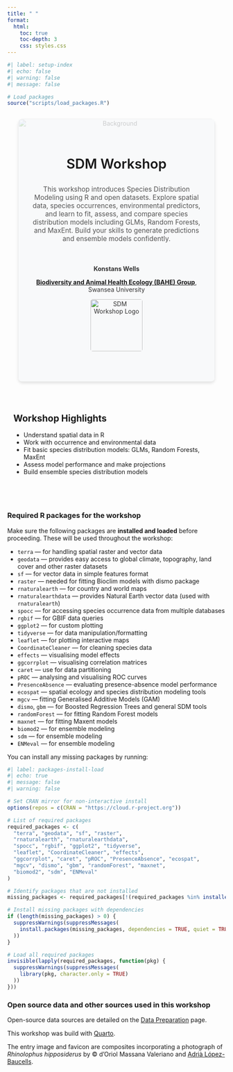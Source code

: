 ```yaml
---
title: " "
format:
  html:
    toc: true
    toc-depth: 3
    css: styles.css
---
```


```r
#| label: setup-index
#| echo: false
#| warning: false
#| message: false

# Load packages
source("scripts/load_packages.R")
```


<!-- Hero Section -->
<div style="
  position: relative;           
  display: flex;
  flex-direction: column;
  align-items: center;
  justify-content: center;
  text-align: center;
  padding: 3em 2em;
  background-color: #f8f9fa;
  border-radius: 10px;
  margin: 2em auto;
  box-shadow: 0 4px 6px rgba(0,0,0,0.1);
  max-width: 800px;
  width: 90%;
  box-sizing: border-box;
  overflow: hidden;            
">

  <!-- Background image -->
  <img src="images/sdm_rhinolophus_illustration.jpg" alt="Background"
       style="
       position: absolute;
       top: 0;
       left: 0;
       width: 100%;
       height: 100%;
       object-fit: cover;
       opacity: 0.2;           /* adjust transparency */
       z-index: 0;             /* behind text */
       " />

  <!-- Main Title -->
  <h1 style="
    margin: 0.5em 0;
    font-size: 2.2em;
    font-weight: 600;
    line-height: 1.2;
    width: 100%;
    text-align: center;
  ">
    SDM Workshop
  </h1>

  <!-- Short Description --> 
    <p style="max-width: 700px; font-size: 1.1em; margin-bottom: 1.5em; color: #555;"> 
    This workshop introduces Species Distribution Modeling using R and open datasets. Explore spatial data, species occurrences,        environmental predictors, and learn to fit, assess, and compare species distribution models including GLMs, Random Forests, and     MaxEnt. Build your skills to generate predictions and ensemble models confidently. </p> 

  <!-- Instructor and Research Group Info --> 
  <div style="max-width: 700px; font-size: 1em; color: #333; margin-top: 1em;"> 
  <p><strong>Konstans Wells</strong></p>
  <p><strong><a href="https://konswells1.github.io" target="_blank">Biodiversity and Animal Health Ecology (BAHE) Group</a></strong>, Swansea      University</p>

  <!-- Logo -->
  <img src="images/SU-uni-logo.jpg" alt="SDM Workshop Logo" style="width:120px; max-width: 100%; margin-bottom: 1em; border-radius:   5px;"/>

</div></div> 

<!-- Workshop Highlights --> 
<div style="max-width: 800px; margin: 0 auto; padding: 1em;"> <h2>Workshop Highlights</h2> <ul> <li>Understand spatial data in R</li> <li>Work with occurrence and environmental data</li> <li>Fit basic species distribution models: GLMs, Random Forests, MaxEnt</li> <li>Assess model performance and make projections</li> <li>Build ensemble species distribution models</li> </ul> 
</div> 

<br>

::: {.callout-note collapse="true" icon="package"}
### Required R packages for the workshop

Make sure the following packages are **installed and loaded** before proceeding. These will be used throughout the workshop:

-   `terra` — for handling spatial raster and vector data
-   `geodata` — provides easy access to global climate, topography, land cover and other raster datasets
-   `sf` — for vector data in simple features format
-   `raster` — needed for fitting Bioclim models with dismo package
-   `rnaturalearth` — for country and world maps
-   `rnaturalearthdata` — provides Natural Earth vector data (used with `rnaturalearth`)
-   `spocc` — for accessing species occurrence data from multiple databases
-   `rgbif` — for GBIF data queries
-   `ggplot2` — for custom plotting
-   `tidyverse` — for data manipulation/formatting
-   `leaflet` — for plotting interactive maps
-   `CoordinateCleaner` — for cleaning species data
-   `effects` — visualising model effects
-   `ggcorrplot` — visualising correlation matrices
-   `caret` — use for data partitioning
-   `pROC` — analysing and visualising ROC curves
-   `PresenceAbsence` — evaluating presence-absence model performance
-   `ecospat` — spatial ecology and species distribution modeling tools
-   `mgcv` — fitting Generalised Additive Models (GAM)
-   `dismo`, `gbm` — for Boosted Regression Trees and general SDM tools
-   `randomForest` — for fitting Random Forest models
-   `maxnet` — for fitting Maxent models
-   `biomod2` — for ensemble modeling
-   `sdm` — for ensemble modeling
-   `ENMeval` — for ensemble modeling

You can install any missing packages by running:

```r
#| label: packages-install-load
#| echo: true
#| message: false
#| warning: false

# Set CRAN mirror for non-interactive install
options(repos = c(CRAN = "https://cloud.r-project.org"))

# List of required packages
required_packages <- c(
  "terra", "geodata", "sf", "raster",
  "rnaturalearth", "rnaturalearthdata",
  "spocc", "rgbif", "ggplot2", "tidyverse",
  "leaflet", "CoordinateCleaner", "effects",
  "ggcorrplot", "caret", "pROC", "PresenceAbsence", "ecospat",
  "mgcv", "dismo", "gbm", "randomForest", "maxnet",
  "biomod2", "sdm", "ENMeval"
)

# Identify packages that are not installed
missing_packages <- required_packages[!(required_packages %in% installed.packages()[, "Package"])]

# Install missing packages with dependencies
if (length(missing_packages) > 0) {
  suppressWarnings(suppressMessages(
    install.packages(missing_packages, dependencies = TRUE, quiet = TRUE)
  ))
}

# Load all required packages
invisible(lapply(required_packages, function(pkg) {
  suppressWarnings(suppressMessages(
    library(pkg, character.only = TRUE)
  ))
}))
```
:::

::: {.callout-note collapse="true" icon="package"}
### Open source data and other sources used in this workshop

Open-source data sources are detailed on the [Data Preparation](page_SDM.1_DataPreparation.qmd) page.

This workshop was build with [Quarto](https://quarto.org/).

The entry image and favicon are composites incorporating a photograph of *Rhinolophus hipposiderus* by © d'Oriol Massana Valeriano and [Adrià López-Baucells](www.adriabaucells.com).  
:::
